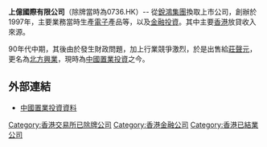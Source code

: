 '''上億國際有限公司'''（除牌當時為0736.HK）-- 從[[銳鴻集團|銳鴻集團]]換取上市公司，創辦於1997年，主要業務當時生產[[電子|電子]]產品等，以及[[金融|金融]][[投資|投資]]。其中主要[[香港|香港]]放貸收入來源。

90年代中期，其後由於發生財政問題，加上行業競爭激烈，於是出售給[[莊聲元|莊聲元]]，更名為[[北方興業|北方興業]]，現時為[[中國置業投資|中國置業投資]]之今。

==外部連結==
*[http://www.webb-site.com/dbpub/orgdata.asp?code=736 中國置業投資資料] {{Wayback|url=http://www.webb-site.com/dbpub/orgdata.asp?code=736 |date=20190219020428 }}

[[Category:香港交易所已除牌公司|Category:香港交易所已除牌公司]]
[[Category:香港金融公司|Category:香港金融公司]]
[[Category:香港已結業公司|Category:香港已結業公司]]